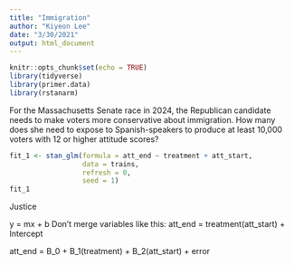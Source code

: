 ```yaml
---
title: "Immigration"
author: "Kiyeon Lee"
date: "3/30/2021"
output: html_document
---
```


```r
knitr::opts_chunk$set(echo = TRUE)
library(tidyverse)
library(primer.data)
library(rstanarm)
```

For the Massachusetts Senate race in 2024, the Republican candidate needs to make voters more conservative about immigration. How many does she need to expose to Spanish-speakers to produce at least 10,000 voters with 12 or higher attitude scores?

```r

fit_1 <- stan_glm(formula = att_end ~ treatment + att_start,
                  data = trains,
                  refresh = 0,
                  seed = 1)
fit_1


```

Justice

y = mx + b
Don't merge variables like this: att_end = treatment(att_start) + Intercept

att_end = B_0 + B_1(treatment) + B_2(att_start) + error


